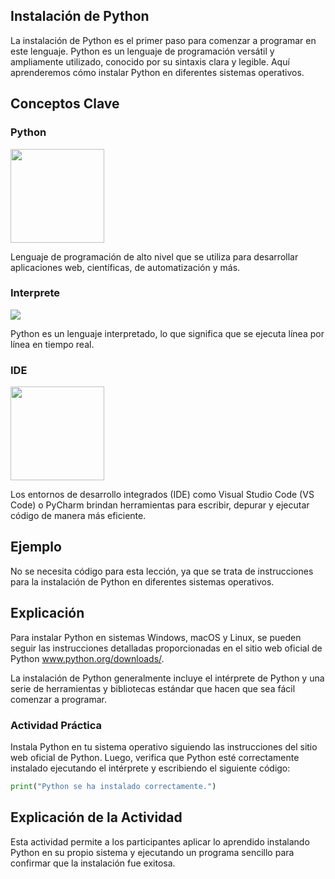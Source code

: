 ## Instalación de Python

La instalación de Python es el primer paso para comenzar a programar en este lenguaje. Python es un lenguaje de programación versátil y ampliamente utilizado, conocido por su sintaxis clara y legible. Aquí aprenderemos cómo instalar Python en diferentes sistemas operativos.

## Conceptos Clave

### Python

![](images/python.png){fig-align="center" width="150"}

Lenguaje de programación de alto nivel que se utiliza para desarrollar aplicaciones web, científicas, de automatización y más.

### Interprete

![](images/interprete.png){fig-align="center"}

Python es un lenguaje interpretado, lo que significa que se ejecuta línea por línea en tiempo real.

### IDE

![](images/vscode.png){fig-align="center" width="150"}

Los entornos de desarrollo integrados (IDE) como Visual Studio Code (VS Code) o PyCharm brindan herramientas para escribir, depurar y ejecutar código de manera más eficiente.

## Ejemplo

No se necesita código para esta lección, ya que se trata de instrucciones para la instalación de Python en diferentes sistemas operativos.

## Explicación

Para instalar Python en sistemas Windows, macOS y Linux, se pueden seguir las instrucciones detalladas proporcionadas en el sitio web oficial de Python [www.python.org/downloads/](https://www.python.org/downloads/).

La instalación de Python generalmente incluye el intérprete de Python y una serie de herramientas y bibliotecas estándar que hacen que sea fácil comenzar a programar.

:::{.callout-tip}
### Actividad Práctica

Instala Python en tu sistema operativo siguiendo las instrucciones del sitio web oficial de Python. Luego, verifica que Python esté correctamente instalado ejecutando el intérprete y escribiendo el siguiente código:

``` python
print("Python se ha instalado correctamente.")
```
:::

## Explicación de la Actividad

Esta actividad permite a los participantes aplicar lo aprendido instalando Python en su propio sistema y ejecutando un programa sencillo para confirmar que la instalación fue exitosa.